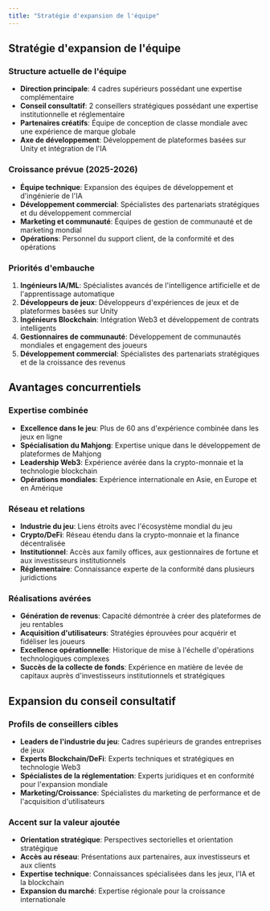 ```yaml
---
title: "Stratégie d'expansion de l'équipe"
---
```


## Stratégie d'expansion de l'équipe

### Structure actuelle de l'équipe
- **Direction principale**: 4 cadres supérieurs possédant une expertise complémentaire
- **Conseil consultatif**: 2 conseillers stratégiques possédant une expertise institutionnelle et réglementaire
- **Partenaires créatifs**: Équipe de conception de classe mondiale avec une expérience de marque globale
- **Axe de développement**: Développement de plateformes basées sur Unity et intégration de l'IA

### Croissance prévue (2025-2026)
- **Équipe technique**: Expansion des équipes de développement et d'ingénierie de l'IA
- **Développement commercial**: Spécialistes des partenariats stratégiques et du développement commercial
- **Marketing et communauté**: Équipes de gestion de communauté et de marketing mondial
- **Opérations**: Personnel du support client, de la conformité et des opérations

### Priorités d'embauche
1. **Ingénieurs IA/ML**: Spécialistes avancés de l'intelligence artificielle et de l'apprentissage automatique
2. **Développeurs de jeux**: Développeurs d'expériences de jeux et de plateformes basées sur Unity
3. **Ingénieurs Blockchain**: Intégration Web3 et développement de contrats intelligents
4. **Gestionnaires de communauté**: Développement de communautés mondiales et engagement des joueurs
5. **Développement commercial**: Spécialistes des partenariats stratégiques et de la croissance des revenus

## Avantages concurrentiels

### Expertise combinée
- **Excellence dans le jeu**: Plus de 60 ans d'expérience combinée dans les jeux en ligne
- **Spécialisation du Mahjong**: Expertise unique dans le développement de plateformes de Mahjong
- **Leadership Web3**: Expérience avérée dans la crypto-monnaie et la technologie blockchain
- **Opérations mondiales**: Expérience internationale en Asie, en Europe et en Amérique

### Réseau et relations
- **Industrie du jeu**: Liens étroits avec l'écosystème mondial du jeu
- **Crypto/DeFi**: Réseau étendu dans la crypto-monnaie et la finance décentralisée
- **Institutionnel**: Accès aux family offices, aux gestionnaires de fortune et aux investisseurs institutionnels
- **Réglementaire**: Connaissance experte de la conformité dans plusieurs juridictions

### Réalisations avérées
- **Génération de revenus**: Capacité démontrée à créer des plateformes de jeu rentables
- **Acquisition d'utilisateurs**: Stratégies éprouvées pour acquérir et fidéliser les joueurs
- **Excellence opérationnelle**: Historique de mise à l'échelle d'opérations technologiques complexes
- **Succès de la collecte de fonds**: Expérience en matière de levée de capitaux auprès d'investisseurs institutionnels et stratégiques

## Expansion du conseil consultatif

### Profils de conseillers cibles
- **Leaders de l'industrie du jeu**: Cadres supérieurs de grandes entreprises de jeux
- **Experts Blockchain/DeFi**: Experts techniques et stratégiques en technologie Web3
- **Spécialistes de la réglementation**: Experts juridiques et en conformité pour l'expansion mondiale
- **Marketing/Croissance**: Spécialistes du marketing de performance et de l'acquisition d'utilisateurs

### Accent sur la valeur ajoutée
- **Orientation stratégique**: Perspectives sectorielles et orientation stratégique
- **Accès au réseau**: Présentations aux partenaires, aux investisseurs et aux clients
- **Expertise technique**: Connaissances spécialisées dans les jeux, l'IA et la blockchain
- **Expansion du marché**: Expertise régionale pour la croissance internationale